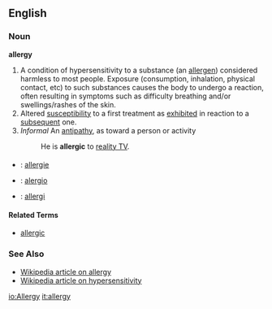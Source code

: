 ==English==
===Noun===
'''allergy'''
# A condition of hypersensitivity to a substance (an [[allergen]]) considered harmless to most people. Exposure (consumption, inhalation, physical contact, etc) to such substances causes the body to undergo a reaction, often resulting in symptoms such as difficulty breathing and/or swellings/rashes of the skin.
# Altered [[susceptibility]] to a first treatment as [[exhibited]] in reaction to a [[subsequent]] one.
# ''Informal'' An [[antipathy]], as toward a person or activity
#: He is '''allergic''' to [[reality TV]]. 

===={{trans}}====

* {{fr}} : [[allergie]]
* {{io}} : [[alergio]]
* {{sv}} : [[allergi]]

====Related Terms====
*[[allergic]]

===See Also===
*[[w:allergy|Wikipedia article on allergy]]
*[[w:hypersensitivity|Wikipedia article on hypersensitivity]]

[[io:Allergy]]
[[it:allergy]]